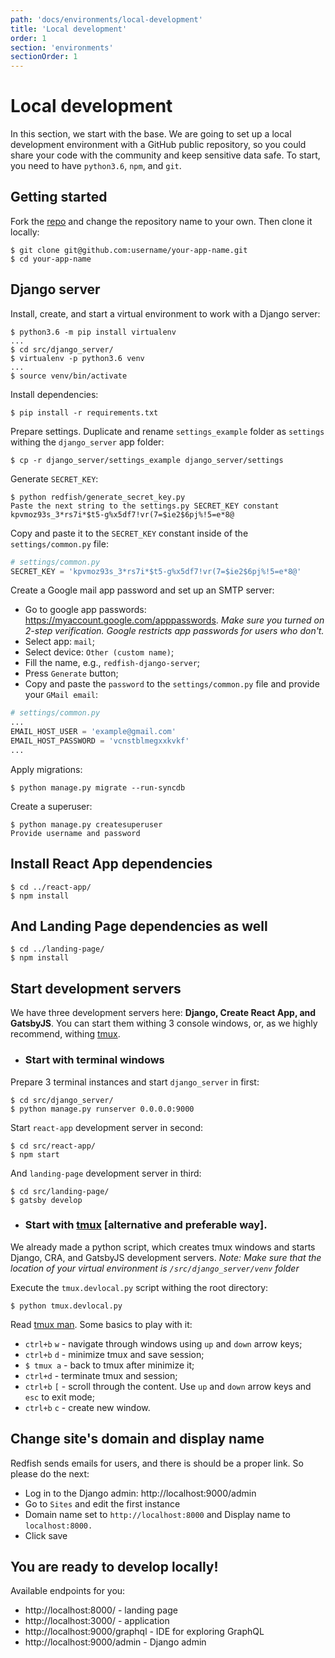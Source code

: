 ```yaml
---
path: 'docs/environments/local-development'
title: 'Local development'
order: 1
section: 'environments'
sectionOrder: 1
---
```


# Local development

In this section, we start with the base. We are going to set up a local development environment with a GitHub public repository, so you could share your code with the community and keep sensitive data safe. To start, you need to have `python3.6`, `npm`, and `git`.

## Getting started

Fork the [repo](https://github.com/guandjoy/redfish) and change the repository name to your own. Then clone it locally:

```shell
$ git clone git@github.com:username/your-app-name.git
$ cd your-app-name
```

## Django server

Install, create, and start a virtual environment to work with a Django server:

```shell
$ python3.6 -m pip install virtualenv
...
$ cd src/django_server/
$ virtualenv -p python3.6 venv
...
$ source venv/bin/activate
```

Install dependencies:

```shell
$ pip install -r requirements.txt
```

Prepare settings. Duplicate and rename `settings_example` folder as `settings` withing the `django_server` app folder:

```shell
$ cp -r django_server/settings_example django_server/settings
```

Generate `SECRET_KEY`:

```shell
$ python redfish/generate_secret_key.py
Paste the next string to the settings.py SECRET_KEY constant
kpvmoz93s_3*rs7i*$t5-g%x5df7!vr(7=$ie2$6pj%!5=e*8@
```

Copy and paste it to the `SECRET_KEY` constant inside of the `settings/common.py` file:

```python
# settings/common.py
SECRET_KEY = 'kpvmoz93s_3*rs7i*$t5-g%x5df7!vr(7=$ie2$6pj%!5=e*8@'
```

Create a Google mail app password and set up an SMTP server:

- Go to google app passwords: https://myaccount.google.com/apppasswords. _Make sure you turned on 2-step verification. Google restricts app passwords for users who don't._
- Select app: `mail`;
- Select device: `Other (custom name)`;
- Fill the name, e.g., `redfish-django-server`;
- Press `Generate` button;
- Copy and paste the `password` to the `settings/common.py` file and provide your `GMail email`:

```python
# settings/common.py
...
EMAIL_HOST_USER = 'example@gmail.com'
EMAIL_HOST_PASSWORD = 'vcnstblmegxxkvkf'
...
```

Apply migrations:

```shell
$ python manage.py migrate --run-syncdb
```

Create a superuser:

```shell
$ python manage.py createsuperuser
Provide username and password
```

## Install React App dependencies

```shell
$ cd ../react-app/
$ npm install
```

## And Landing Page dependencies as well

```shell
$ cd ../landing-page/
$ npm install
```

## Start development servers

We have three development servers here: **Django, Create React App, and GatsbyJS**. You can start them withing 3 console windows, or, as we highly recommend, withing [tmux](https://github.com/tmux/tmux/blob/master/.github/README.md).

- ### Start with terminal windows

Prepare 3 terminal instances and start `django_server` in first:

```shell
$ cd src/django_server/
$ python manage.py runserver 0.0.0.0:9000
```

Start `react-app` development server in second:

```shell
$ cd src/react-app/
$ npm start
```

And `landing-page` development server in third:

```shell
$ cd src/landing-page/
$ gatsby develop
```

- ### Start with [tmux](https://github.com/tmux/tmux/blob/master/.github/README.md) [alternative and preferable way].

We already made a python script, which creates tmux windows and starts Django, CRA, and GatsbyJS development servers.
_Note: Make sure that the location of your virtual environment is `/src/django_server/venv` folder_

Execute the `tmux.devlocal.py` script withing the root directory:

```shell
$ python tmux.devlocal.py
```

Read [tmux man](http://man.openbsd.org/OpenBSD-current/man1/tmux.1). Some basics to play with it:

- `ctrl+b` `w` - navigate through windows using `up` and `down` arrow keys;
- `ctrl+b` `d` - minimize tmux and save session;
- `$ tmux a` - back to tmux after minimize it;
- `ctrl+d` - terminate tmux and session;
- `ctrl+b` `[` - scroll through the content. Use `up` and `down` arrow keys and `esc` to exit mode;
- `ctrl+b` `c` - create new window.

## Change site's domain and display name

Redfish sends emails for users, and there is should be a proper link. So please do the next:

- Log in to the Django admin: http://localhost:9000/admin
- Go to `Sites` and edit the first instance
- Domain name set to `http://localhost:8000` and Display name to `localhost:8000.`
- Click save

## You are ready to develop locally!

Available endpoints for you:

- http://localhost:8000/ - landing page
- http://localhost:3000/ - application
- http://localhost:9000/graphql - IDE for exploring GraphQL
- http://localhost:9000/admin - Django admin
